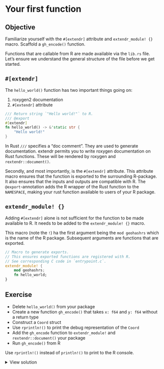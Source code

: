 # Your first function

::: callout-tip
## Objective

Familiarize yourself with the `#[extendr]` attribute and `extendr_module! {}` macro. Scaffold a `gh_encode()` function.

:::

Functions that are callable from R are made available via the `lib.rs` file. Let's ensure we understand the general structure of the file before we get started.

## `#[extendr]`

The `hello_world()` function has two important things going on:

1. roxygen2 documentation
2. `#[extendr]` attribute

```rust
/// Return string `"Hello world!"` to R.
/// @export
#[extendr]
fn hello_world() -> &'static str {
    "Hello world!"
}
```

In Rust `///` specifies a "doc comment". They are used to generate documentation. extendr permits you to write roxygen documentation on Rust functions. These will be rendered by roxygen and `rextendr::document()`.

Secondly, and most importantly, is the `#[extendr]` attribute. This attribute macro ensures that the function is exported to the surrounding R-package. It also ensures that the inputs and outputs are compatible with R. The `@export`-annotation adds the R wrapper of the Rust function to the `NAMESPACE`, making your rust function available to users of your R package.

## `extendr_module! {}`

Adding `#[extendr]` alone is not sufficient for the function to be made available to R. It needs to be added to the `extendr_module! {}` macro.

This macro (note the `!`) ha the first argument being the `mod geohashrs` which is the name of the R package. Subsequent arguments are functions that are exported.

```rust
// Macro to generate exports.
// This ensures exported functions are registered with R.
// See corresponding C code in `entrypoint.c`.
extendr_module! {
    mod geohashrs;
    fn hello_world;
}
```


## Exercise

- Delete `hello_world()` from your package
- Create a new function `gh_encode()` that takes `x: f64` and `y: f64` without a return type
- Construct a `Coord` struct
- Use `rprintln!()` to print the debug representation of the `Coord`
- Add the `gh_encode` function to `extendr_module!` and `rextendr::document()` your package
- Run `gh_encode()` from R

::: callout-note
Use `rprintln!()` instead of `println!()` to print to the R console.
:::

<details>
    <summary>View solution</summary>

In `src/rust/src/lib.rs`

```rust
use extendr_api::prelude::*;

#[extendr]
fn gh_encode(x: f64, y: f64) {
    let coord = Coord { x, y };
    rprintln!("{coord:?}");
}

extendr_module! {
    mod geohashrs;
    fn gh_encode;
}
```

After modifying `lib.rs` run `

```r
rextendr::document()
devtools::load_all()

gh_encode(3.0, 0.14)
```
</details>
